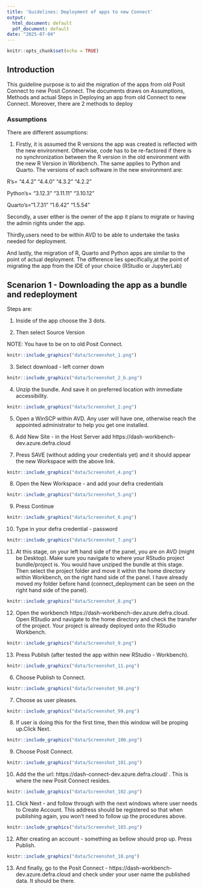 ```yaml
---
title: 'Guidelines: Deployment of apps to new Connect'
output:
  html_document: default
  pdf_document: default
date: "2025-07-04"
---
```


```r
knitr::opts_chunk$set(echo = TRUE)
```

## Introduction

This guideline purpose is to aid the migration of the apps from old Posit Connect to new Posit Connect. The documents draws on Assumptions, Methods and actual Steps in Deploying an app from old Connect to new Connect. Moreover, there are 2 methods to deploy 

### Assumptions 

There are different assumptions: 

1. Firstly, it is assumed the R versions the app was created is reflected with the new environment. Otherwise, code has to be re-factored if there is no synchronization between the R version in the old environment with the new R Version in Workbench. The same applies to Python and Quarto. The versions of each software in the new environment are:

R's= "4.4.2" "4.4.0" "4.3.2" "4.2.2"

Python's= "3.12.3" "3.11.11" "3.10.12"

Quarto's="1.7.31" "1.6.42" "1.5.54"


Secondly, a user either is the owner of the app it plans to migrate or having the admin rights under the app. 

Thirdly,users need to be within AVD to be able to undertake the tasks needed for deployment.

And lastly, the migration of R, Quarto and Python apps are similar to the point of actual deployment. The difference lies specifically,at the point of migrating the app from the IDE of your choice (RStudio or JupyterLab) 


## Scenarion 1 - Downloading the app as a bundle and redeployment 

Steps are: 

1. Inside of the app choose the 3 dots. 

2. Then select Source Version 

NOTE: You have to be on to old Posit Connect. 
```r

knitr::include_graphics("data/Screenshot_1.png")

```

3. Select download - left corner down

```r

knitr::include_graphics("data/Screenshot_2_b.png")

```


4. Unzip the bundle. And save it on preferred location with immediate accessibility. 

```r

knitr::include_graphics("data/Screenshot_2.png")

```


5. Open a WinSCP within AVD. Any user will have one, otherwise reach the appointed administrator to help you get one installed. 
 
6. Add New Site - in the Host Server add https://dash-workbench-dev.azure.defra.cloud

7. Press SAVE (without adding your credentials yet) and it should appear the new Workspace with the above link. 


```r

knitr::include_graphics("data/Screenshot_4.png")

```

8. Open the New Workspace - and add your defra credentials


```r

knitr::include_graphics("data/Screenshot_5.png")

```

9. Press Continue 

```r

knitr::include_graphics("data/Screenshot_6.png")

```



10. Type in your defra credential -  password

```r

knitr::include_graphics("data/Screenshot_7.png")

```


11. At this stage, on your left hand side of the panel, you are on AVD (might be Desktop). Make sure you navigate to where your RStudio project bundle/project is. You would have unziped the bundle at this stage. Then select the project folder and move it within the home directory within Workbench, on the right hand side of the panel. I have already moved my folder before hand (connect_deployment can be seen on the right hand side of the panel). 

```r

knitr::include_graphics("data/Screenshot_8.png")

```


12. Open the workbench https://dash-workbench-dev.azure.defra.cloud. Open RStudio and navigate to the home directory and check the transfer of the project. Your project is already deployed onto the RStudio Workbench.

```r

knitr::include_graphics("data/Screenshot_9.png")

```



13. Press Publish (after tested the app within new RStudio - Workbench). 

```r

knitr::include_graphics("data/Screenshot_11.png")

```


6. Choose Publish to Connect. 

```r

knitr::include_graphics("data/Screenshot_98.png")

```

7. Choose as user pleases. 

```r

knitr::include_graphics("data/Screenshot_99.png")

```


8. If user is doing this for the first time, then this window will be proping up.Click Next. 

```r

knitr::include_graphics("data/Screenshot_100.png")

```

9. Choose Posit Connect. 

```r

knitr::include_graphics("data/Screenshot_101.png")

```

10. Add the the url: https://dash-connect-dev.azure.defra.cloud/  . This is where the new Posit Connect resides. 

```r

knitr::include_graphics("data/Screenshot_102.png")

```


11. Click Next - and follow through with the next windows where user needs to Create Account. This address should be registered so that when publishing again, you won't need to follow up the procedures above. 

```r

knitr::include_graphics("data/Screenshot_103.png")

```

12. After creating an account - something as bellow should prop up. Press Publish. 

```r

knitr::include_graphics("data/Screenshot_18.png")

```


13. And finally, go to the Posit Connect - https://dash-workbench-dev.azure.defra.cloud and check under your user name the published data. It should be there. 




